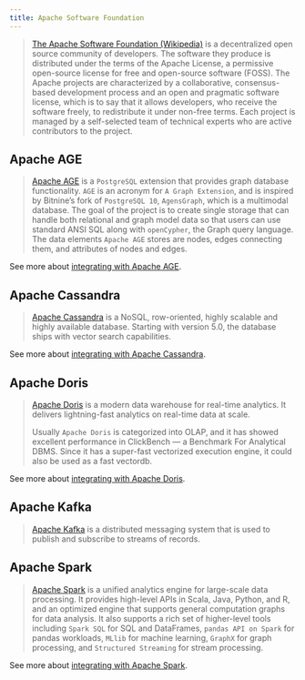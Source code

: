 ```yaml
---
title: Apache Software Foundation
---
```


>[The Apache Software Foundation (Wikipedia)](https://en.wikipedia.org/wiki/The_Apache_Software_Foundation)
> is a decentralized open source community of developers. The software they
> produce is distributed under the terms of the Apache License, a permissive
> open-source license for free and open-source software (FOSS). The Apache projects
> are characterized by a collaborative, consensus-based development process
> and an open and pragmatic software license, which is to say that it
> allows developers, who receive the software freely, to redistribute
> it under non-free terms. Each project is managed by a self-selected
> team of technical experts who are active contributors to the project.

## Apache AGE

>[Apache AGE](https://age.apache.org/) is a `PostgreSQL` extension that provides
> graph database functionality. `AGE` is an acronym for `A Graph Extension`, and
> is inspired by Bitnine’s fork of `PostgreSQL 10`, `AgensGraph`, which is
> a multimodal database. The goal of the project is to create single
> storage that can handle both relational and graph model data so that users
> can use standard ANSI SQL along with `openCypher`, the Graph query language.
> The data elements `Apache AGE` stores are nodes, edges connecting them, and
> attributes of nodes and edges.

See more about [integrating with Apache AGE](/oss/python/integrations/graphs/apache_age).

## Apache Cassandra

>[Apache Cassandra](https://cassandra.apache.org/) is a NoSQL, row-oriented,
> highly scalable and highly available database. Starting with version 5.0,
> the database ships with vector search capabilities.

See more about [integrating with Apache Cassandra](/oss/python/integrations/providers/cassandra/).

## Apache Doris

>[Apache Doris](https://doris.apache.org/) is a modern data warehouse for
> real-time analytics. It delivers lightning-fast analytics on real-time data at scale.
>
>Usually `Apache Doris` is categorized into OLAP, and it has showed excellent
> performance in ClickBench — a Benchmark For Analytical DBMS. Since it has
> a super-fast vectorized execution engine, it could also be used as a fast vectordb.

See more about [integrating with Apache Doris](/oss/python/integrations/providers/apache_doris/).

## Apache Kafka

>[Apache Kafka](https://github.com/apache/kafka) is a distributed messaging system
> that is used to publish and subscribe to streams of records.


## Apache Spark

>[Apache Spark](https://spark.apache.org/) is a unified analytics engine for
> large-scale data processing. It provides high-level APIs in Scala, Java,
> Python, and R, and an optimized engine that supports general computation
> graphs for data analysis. It also supports a rich set of higher-level
> tools including `Spark SQL` for SQL and DataFrames, `pandas API on Spark`
> for pandas workloads, `MLlib` for machine learning,
> `GraphX` for graph processing, and `Structured Streaming` for stream processing.

See more about [integrating with Apache Spark](/oss/python/integrations/providers/spark).
